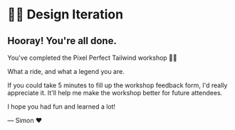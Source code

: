 # 👨‍🎨 Design Iteration

## Hooray! You're all done.

You've completed the Pixel Perfect Tailwind workshop 👏👏

What a ride, and what a legend you are.

If you could take 5 minutes to fill up the workshop feedback form, I'd really appreciate it. It'll help me make the workshop better for future attendees.

I hope you had fun and learned a lot!

— Simon ❤️
